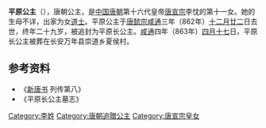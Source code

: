 {{東亞女性歷史人物
| 名稱=平原长公主
| 身份=[[唐朝|唐朝]]公主
| 畫像=
| 說明=
| 姓=李
| 封爵=[[公主|公主]]
| 位號=
| 封號=平原公主
| 出生年=835年
| 婚年=
| 逝世年=862年
| 諡號=
| 墳墓=长安万年县崇道乡夏侯村
| 父親=[[唐宣宗|唐宣宗]]李忱
|}}
'''平原公主'''（{{bd|834年||863年|1月15日|catIdx=P}}），唐朝公主，是[[中国|中国]][[唐朝|唐朝]]第十六代皇帝[[唐宣宗|唐宣宗]]李忱的第十一女。她的生母不详，出家为女[[道士|道士]]。平原公主于[[唐懿宗|唐懿宗]][[咸通|咸通]]三年（862年）[[十二月廿二|十二月廿二]]日去世，终年二十九岁，被追封为平原长公主。[[咸通|咸通]]四年（863年）[[四月十七|四月十七]]日，平原长公主被葬在长安万年县崇道乡夏侯村。

== 参考资料 ==
*《[[新唐书|新唐书]] 列传第八》
*《平原长公主墓志》

[[Category:李姓|Category:李姓]]
[[Category:唐朝追贈公主|Category:唐朝追贈公主]]
[[Category:唐宣宗皇女|Category:唐宣宗皇女]]